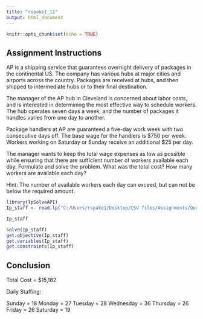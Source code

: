 ---
title: "rspake1_11"
output: html_document
---

```{r setup, include=FALSE}
knitr::opts_chunk$set(echo = TRUE)
```

## Assignment Instructions

AP is a shipping service that guarantees overnight delivery of packages in the continental US. 
The company has various hubs at major cities and airports across the country. Packages are 
received at hubs, and then shipped to intermediate hubs or to their final destination. 
 
The manager of the AP hub in Cleveland is concerned about labor costs, and is interested in 
determining the most effective way to schedule workers. The hub operates seven days a week, 
and the number of packages it handles varies from one day to another. 

Package handlers at AP are guaranteed a five-day work week with two consecutive days off. The 
base wage for the handlers is $750 per week. Workers working on Saturday or Sunday receive an 
additional $25 per day. 

The manager wants to keep the total wage expenses as low as possible while ensuring that there 
are sufficient number of workers available each day. Formulate and solve the problem. What was 
the total cost? How many workers are available each day? 
 
Hint: The number of available workers each day can exceed, but can not be below the required 
amount.

```{r Ap staffing}
library(lpSolveAPI)
Ip_staff <- read.lp("C:/Users/rspake1/Desktop/CSV files/Assignments/Quantitative management modeling/AP_staffing.lp")

Ip_staff

solve(Ip_staff)
get.objective(Ip_staff)
get.variables(Ip_staff)
get.constraints(Ip_staff)

```

## Conclusion

Total Cost = $15,182

Daily Staffing:

Sunday = 18
Monday = 27
Tuesday = 28
Wednesday = 36
Thursday = 26
Friday = 26
Saturday = 19


